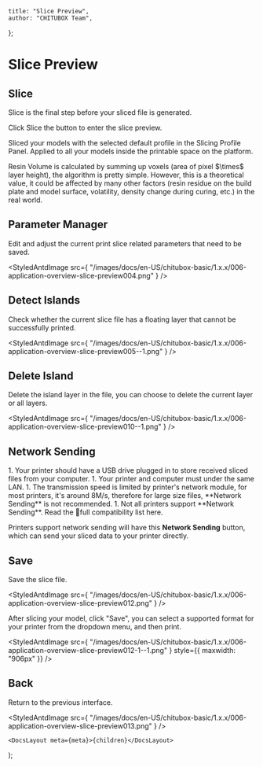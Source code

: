 
	title: "Slice Preview",
	author: "CHITUBOX Team",
};

# Slice Preview

## Slice

Slice is the final step before your sliced file is generated.

Click Slice the button to enter the slice preview.

<ImageContainer>
	<StyledAntdImage
		src={
			"/images/docs/en-US/chitubox-basic/1.x.x/006-application-overview-slice-preview001.png"
		}
	/>
</ImageContainer>

<ImageContainer>
	<StyledAntdImage
		src={
			"/images/docs/en-US/chitubox-basic/1.x.x/006-application-overview-slice-preview002--1.png"
		}
	/>
</ImageContainer>

Sliced your models with the selected default profile in the Slicing Profile Panel. Applied to all your models inside the printable space on the platform.

<Admonition type="note">
	Resin Volume is calculated by summing up voxels (area of pixel $\times$
	layer height), the algorithm is pretty simple. However, this is a
	theoretical value, it could be affected by many other factors (resin residue
	on the build plate and model surface, volatility, density change during
	curing, etc.) in the real world.
</Admonition>

## Parameter Manager

Edit and adjust the current print slice related parameters that need to be saved.

<StyledAntdImage
	src={
		"/images/docs/en-US/chitubox-basic/1.x.x/006-application-overview-slice-preview004.png"
	}
/>

## Detect Islands

Check whether the current slice file has a floating layer that cannot be successfully printed.

<StyledAntdImage
	src={
		"/images/docs/en-US/chitubox-basic/1.x.x/006-application-overview-slice-preview005--1.png"
	}
/>

## Delete Island

Delete the island layer in the file, you can choose to delete the current layer or all layers.

<StyledAntdImage
	src={
		"/images/docs/en-US/chitubox-basic/1.x.x/006-application-overview-slice-preview010--1.png"
	}
/>

## Network Sending

<Admonition type="note">
	1. Your printer should have a USB drive plugged in to store received sliced files from your computer.
    1. Your printer and computer must under the same LAN.
    1. The transmission speed is limited by printer's network module, for most printers, it's around 8M/s, therefore for large size files, **Network Sending** is not recommended.
    1. Not all printers support **Network Sending**. Read the <SpanA href="https://wkhvloo2kw.feishu.cn/docx/Q5nbdGSnfo5EbAxgEwKccN0Rnxe">📃full compatibility list</SpanA> here.
</Admonition>

Printers support network sending will have this **Network Sending** button, which can send your sliced data to your printer directly.

<ImageContainer>
	<StyledAntdImage
		src={
			"/images/docs/en-US/chitubox-basic/1.x.x/006-application-overview-slice-preview023.png"
		}
	/>
</ImageContainer>

<ImageContainer>
	<StyledAntdImage
		src={
			"/images/docs/en-US/chitubox-basic/1.x.x/006-application-overview-slice-preview024.png"
		}
	/>
</ImageContainer>

## Save

Save the slice file.

<StyledAntdImage
	src={
		"/images/docs/en-US/chitubox-basic/1.x.x/006-application-overview-slice-preview012.png"
	}
/>

<Admonition type="note">
	After slicing your model, click "Save", you can select a supported format
	for your printer from the dropdown menu, and then print.
</Admonition>

<StyledAntdImage
	src={
		"/images/docs/en-US/chitubox-basic/1.x.x/006-application-overview-slice-preview012-1--1.png"
	}
	style={{ maxwidth: "906px" }}
/>

## Back

Return to the previous interface.

<StyledAntdImage
	src={
		"/images/docs/en-US/chitubox-basic/1.x.x/006-application-overview-slice-preview013.png"
	}
/>

	<DocsLayout meta={meta}>{children}</DocsLayout>
);
